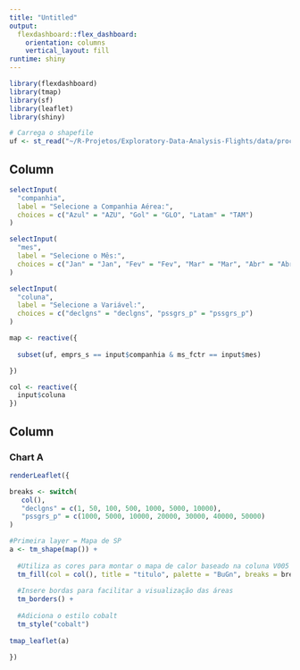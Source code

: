 ```yaml
---
title: "Untitled"
output: 
  flexdashboard::flex_dashboard:
    orientation: columns
    vertical_layout: fill
runtime: shiny
---
```


```r
library(flexdashboard)
library(tmap)
library(sf)
library(leaflet)
library(shiny)

# Carrega o shapefile
uf <- st_read("~/R-Projetos/Exploratory-Data-Analysis-Flights/data/processed/uf_aereas_shp.shp")
```

Column {data-width=200 .sidebar}
-----------------------------------------------------------------------

```r
selectInput(
  "companhia",
  label = "Selecione a Companhia Aérea:",
  choices = c("Azul" = "AZU", "Gol" = "GLO", "Latam" = "TAM")
)

selectInput(
  "mes",
  label = "Selecione o Mês:",
  choices = c("Jan" = "Jan", "Fev" = "Fev", "Mar" = "Mar", "Abr" = "Abr", "Mai" = "Mai", "Jun" = "Jun", "Jul" = "Jul")
)

selectInput(
  "coluna",
  label = "Selecione a Variável:",
  choices = c("declgns" = "declgns", "pssgrs_p" = "pssgrs_p")
)

map <- reactive({
  
  subset(uf, emprs_s == input$companhia & ms_fctr == input$mes)

})

col <- reactive({
  input$coluna
})

```

Column {data-width=800}
-----------------------------------------------------------------------

### Chart A

```r


renderLeaflet({

breaks <- switch( 
   col(), 
   "declgns" = c(1, 50, 100, 500, 1000, 5000, 10000), 
   "pssgrs_p" = c(1000, 5000, 10000, 20000, 30000, 40000, 50000)
) 

#Primeira layer = Mapa de SP
a <- tm_shape(map()) +
  
  #Utiliza as cores para montar o mapa de calor baseado na coluna V005
  tm_fill(col = col(), title = "titulo", palette = "BuGn", breaks = breaks) +
  
  #Insere bordas para facilitar a visualização das áreas
  tm_borders() +
  
  #Adiciona o estilo cobalt
  tm_style("cobalt")
  
tmap_leaflet(a)

})

```


